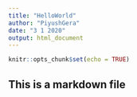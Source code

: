 ```yaml
---
title: "HelloWorld"
author: "PiyushGera"
date: "3 1 2020"
output: html_document
---
```


```r
knitr::opts_chunk$set(echo = TRUE)
```

## This is a markdown file